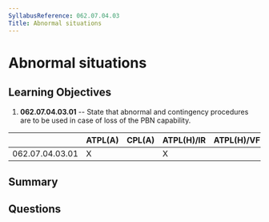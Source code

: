 ```yaml
---
SyllabusReference: 062.07.04.03
Title: Abnormal situations
---
```


# Abnormal situations

## Learning Objectives

1. **062.07.04.03.01** -- State that abnormal and contingency procedures are to be
   used in case of loss of the PBN capability.

|                 | ATPL(A) | CPL(A) | ATPL(H)/IR | ATPL(H)/VFR | CPL(H) | IR  | CBIR(A) |
| --------------- | ------- | ------ | ---------- | ----------- | ------ | --- | ------- |
| 062.07.04.03.01 | X       |        | X          |             |        | X   | X       |

## Summary

## Questions
